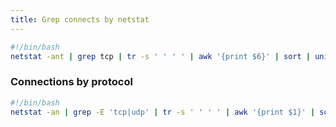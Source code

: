 ```yaml
---
title: Grep connects by netstat
---
```


```bash copy
#!/bin/bash
netstat -ant | grep tcp | tr -s ' ' ' ' | awk '{print $6}' | sort | uniq -c
```

### Connections by protocol

```bash copy
#!/bin/bash
netstat -an | grep -E 'tcp|udp' | tr -s ' ' ' ' | awk '{print $1}' | sort | uniq -c
```
